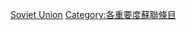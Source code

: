 {{Emptycat}}
{{Articles by Importance|topic=蘇聯|project=蘇聯|format=toc}}

[[Category:極高重要度条目|Soviet Union]]
[[Category:各重要度蘇聯條目‎|Category:各重要度蘇聯條目‎]]